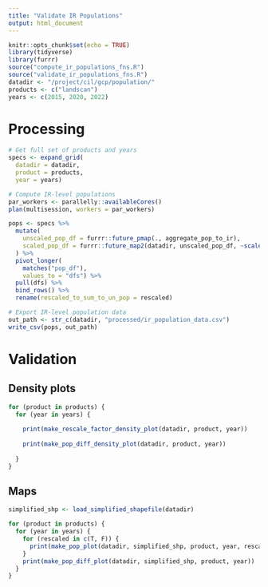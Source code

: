 ```yaml
---
title: "Validate IR Populations"
output: html_document
---
```


```r
knitr::opts_chunk$set(echo = TRUE)
library(tidyverse)
library(furrr)
source("compute_ir_populations_fns.R")
source("validate_ir_populations_fns.R")
datadir <- "/project/cil/gcp/population/"
products <- c("landscan")
years <- c(2015, 2020, 2022)
```

# Processing 
```r
# Get full set of products and years
specs <- expand_grid(
  datadir = datadir,
  product = products, 
  year = years)

# Compute IR-level populations
par_workers <- parallelly::availableCores()
plan(multisession, workers = par_workers)

pops <- specs %>% 
  mutate(
    unscaled_pop_df = furrr::future_pmap(., aggregate_pop_to_ir),
    scaled_pop_df = furrr::future_map2(datadir, unscaled_pop_df, ~scale_ir_pop(.x, .y))
  ) %>% 
  pivot_longer(
    matches("pop_df"), 
    values_to = "dfs") %>% 
  pull(dfs) %>% 
  bind_rows() %>% 
  rename(rescaled_to_sum_to_un_pop = rescaled)

# Export IR-level population data 
out_path <- str_c(datadir, "processed/ir_population_data.csv")
write_csv(pops, out_path)

```

# Validation
## Density plots
```r
for (product in products) {
  for (year in years) {
    
    print(make_rescale_factor_density_plot(datadir, product, year))
    
    print(make_pop_diff_density_plot(datadir, product, year))
    
  }
}
```


## Maps
```r
simplified_shp <- load_simplified_shapefile(datadir)

for (product in products) {
  for (year in years) {
    for (rescaled in c(T, F)) {
      print(make_pop_plot(datadir, simplified_shp, product, year, rescaled))
    }
    print(make_pop_diff_plot(datadir, simplified_shp, product, year))
  }
}
```


